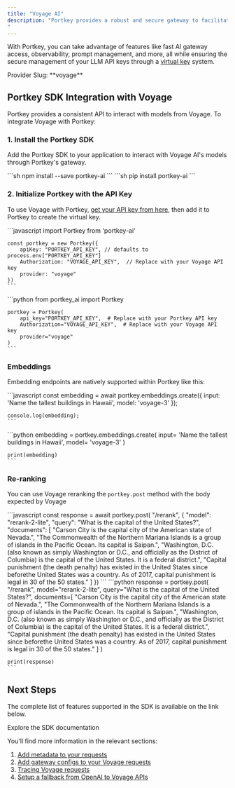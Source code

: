 ```yaml
---
title: "Voyage AI"
description: "Portkey provides a robust and secure gateway to facilitate the integration of various Large Language Models (LLMs) into your applications, including Voyage AI's embedding and Re-rank endpoints.
"
---
```


With Portkey, you can take advantage of features like fast AI gateway access, observability, prompt management, and more, all while ensuring the secure management of your LLM API keys through a [virtual key](/docs/product/ai-gateway/virtual-keys) system.

<Note>
Provider Slug: **voyage**
</Note>

## Portkey SDK Integration with Voyage

Portkey provides a consistent API to interact with models from Voyage. To integrate Voyage with Portkey:

### 1. Install the Portkey SDK

Add the Portkey SDK to your application to interact with Voyage AI's models through Portkey's gateway.

<Tabs>
  <Tab title="NodeJS">
    ```sh
    npm install --save portkey-ai
    ```
  </Tab>
  <Tab title="Python">
    ```sh
    pip install portkey-ai
    ```
  </Tab>
</Tabs>

### 2. Initialize Portkey with the API Key

To use Voyage with Portkey, [get your API key from here](https://dash.voyageai.com/), then add it to Portkey to create the virtual key.

<Tabs>
  <Tab title="NodeJS SDK">
    ```javascript
    import Portkey from 'portkey-ai'

    const portkey = new Portkey({
        apiKey: "PORTKEY_API_KEY", // defaults to process.env["PORTKEY_API_KEY"]
        Authorization: "VOYAGE_API_KEY",  // Replace with your Voyage API key
        provider: "voyage"
    })
    ```
  </Tab>
  <Tab title="Python SDK">
    ```python
    from portkey_ai import Portkey

    portkey = Portkey(
        api_key="PORTKEY_API_KEY",  # Replace with your Portkey API key
        Authorization="VOYAGE_API_KEY",  # Replace with your Voyage API key
        provider="voyage"
    )
    ```
  </Tab>
</Tabs>

### Embeddings

Embedding endpoints are natively supported within Portkey like this:

<Tabs>
  <Tab title="NodeJS">
    ```javascript
    const embedding = await portkey.embeddings.create({
        input: 'Name the tallest buildings in Hawaii',
        model: 'voyage-3'
    });

    console.log(embedding);
    ```
  </Tab>
  <Tab title="Python SDK">
    ```python
    embedding =  portkey.embeddings.create(
        input= 'Name the tallest buildings in Hawaii',
        model= 'voyage-3'
    )

    print(embedding)
    ```
  </Tab>
</Tabs>

### Re-ranking

You can use Voyage reranking the `portkey.post` method with the body expected by Voyage

<Tabs>
  <Tab title="NodeJS SDK">
    ```javascript
    const response = await portkey.post(
    "/rerank",
    {
      "model": "rerank-2-lite",
      "query": "What is the capital of the United States?",
      "documents": [
        "Carson City is the capital city of the American state of Nevada.",
        "The Commonwealth of the Northern Mariana Islands is a group of islands in the Pacific Ocean. Its capital is Saipan.",
        "Washington, D.C. (also known as simply Washington or D.C., and officially as the District of Columbia) is the capital of the United States. It is a federal district.",
        "Capital punishment (the death penalty) has existed in the United States since beforethe United States was a country. As of 2017, capital punishment is legal in 30 of the 50 states."
      ]
    })
    ```
  </Tab>
  <Tab title="Python SDK">
    ```python
    response = portkey.post(
            "/rerank",
            model="rerank-2-lite",
            query="What is the capital of the United States?",
            documents=[
                "Carson City is the capital city of the American state of Nevada.",
                "The Commonwealth of the Northern Mariana Islands is a group of islands in the Pacific Ocean. Its capital is Saipan.",
                "Washington, D.C. (also known as simply Washington or D.C., and officially as the District of Columbia) is the capital of the United States. It is a federal district.",
                "Capital punishment (the death penalty) has existed in the United States since beforethe United States was a country. As of 2017, capital punishment is legal in 30 of the 50 states."
            ]
        )

    print(response)
    ```
  </Tab>
</Tabs>

## Next Steps

The complete list of features supported in the SDK is available on the link below.

<Card title="SDK" icon="link" href="/api-reference/portkey-sdk-client">
  Explore the SDK documentation
</Card>

You'll find more information in the relevant sections:

1. [Add metadata to your requests](/docs/product/observability/metadata)
2. [Add gateway configs to your Voyage requests](/docs/product/ai-gateway/configs)
3. [Tracing Voyage requests](/docs/product/observability/traces)
4. [Setup a fallback from OpenAI to Voyage APIs](/docs/product/ai-gateway/fallbacks)
